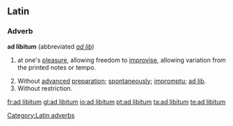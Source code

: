 {{wikipedia}}
==Latin==

===Adverb===
'''ad libitum'''  (abbreviated ''[[ad lib]]'')

# {{music|lang=la}} at one's [[pleasure]], allowing freedom to [[improvise]], allowing variation from the printed notes or tempo. 
# Without [[advance]]d [[preparation]]; [[spontaneously]]; [[impromptu]]; [[ad lib]].
# Without restriction.

[[Category:Latin adverbs]]

[[fr:ad libitum]]
[[gl:ad libitum]]
[[io:ad libitum]]
[[pt:ad libitum]]
[[ta:ad libitum]]
[[te:ad libitum]]